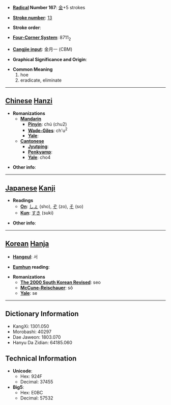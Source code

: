 * '''[[Wiktionary:Chinese radical index| Radical]] Number 167''': [[Wiktionary:Chinese radical index 金|金]]+5 strokes

* '''[[Wiktionary:Chinese total strokes index|Stroke number]]''': [[Wiktionary:Chinese total strokes index 13|13]]

* '''Stroke order''': 

* '''[[Wiktionary:Chinese four corner index|Four-Corner System]]''': 8711<sub>2</sub>

* '''[[Wiktionary:Chinese Cangjie index|Cangjie input]]''': 金月一 (CBM)

* '''Graphical Significance and Origin''': 

* '''Common Meaning'''
*#hoe
*# eradicate, eliminate


----

== [[Chinese]] [[Hanzi]] ==

* '''Romanizations'''
** '''[[Mandarin]]'''
*** '''[[Pinyin]]''': chú (chu2)
*** '''[[Wade-Giles]]''': ch'u<sup>2</sup>
*** '''[[Yale]]''': 
** '''[[Cantonese]]'''
*** '''[[Jyutping]]''':
*** '''[[Penkyamp]]''': 
*** '''[[Yale]]''': cho4

* '''Other info''': 

----

== [[Japanese]] [[Kanji]] ==

* '''Readings'''
** '''[[On]]''': [[しょ]] (sho), [[ぞ]] (zo), [[そ]] (so)
** '''[[Kun]]''': [[すき]] (suki)

* '''Other info''':  

----

== [[Korean]] [[Hanja]] ==

* '''[[Hangeul]]''': 서

* '''[[Eumhun]] reading''': 

* '''Romanizations'''
** '''[[The 2000 South Korean Revised Romanization|The 2000 South Korean Revised]]''': seo
** '''[[McCune-Reischauer]]''': sŏ
** '''[[Yale]]''': se

----

== Dictionary Information ==

* KangXi: 1301.050
* Morobashi: 40297
* Dae Jaweon: 1803.070
* Hanyu Da Zidian: 64185.060

== Technical Information ==

* '''Unicode''':
** Hex: 924F
** Decimal: 37455
* '''Big5''':
** Hex: E0BC
** Decimal: 57532